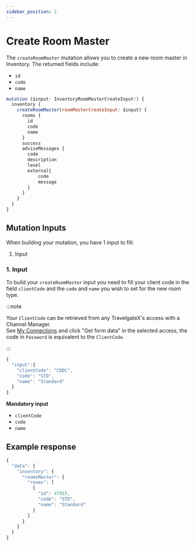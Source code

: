 ```yaml
---
sidebar_position: 2
---
```


# Create Room Master

The `createRoomMaster` mutation allows you to create a new room master in Inventory. The returned fields include:

* `id`
* `code`
* `name`


```js
mutation ($input: InventoryRoomMasterCreateInput!) {
  inventory {
    createRoomMaster(roomMasterCreateInput: $input) {
      rooms {
        id
        code
        name
      }
      success
      adviseMessages {
        code
        description
        level
        external{
            code
            message
        }
      }
    }
  }
}
```

## Mutation Inputs

When building your mutation, you have 1 input to fill:

1. Input


### 1. Input   
To build your `createRoomMaster` input you need to fill your client code in the field `clientCode` and the `code` and `name` you wish to set for the new room type.

:::note

Your `ClientCode` can be retrieved from any TravelgateX's access with a Channel Manager.  
See [My Connections](https://app.travelgate.com/connections/myconnections) and click "Get form data" in the selected access, the code in `Password` is equivalent to the `ClientCode`.

:::

```js
{
  "input":{
    "clientCode": "CDOC",
    "code": "STD",
    "name": "Standard"
  }
}
```

**Mandatory input**
* `clientCode`
* `code`
* `name`

## Example response
```js
{
  "data": {
    "inventory": {
      "roomsMaster": {
        "rooms": [
          {
            "id": 47915,
            "code": "STD",
            "name": "Standard"
          }
        ]
      }
    }
  }
}
```